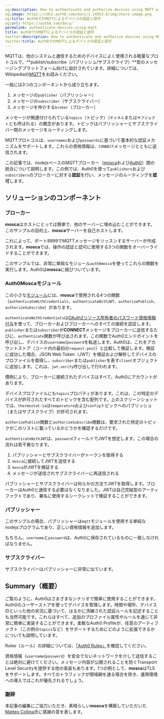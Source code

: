 ```yaml
---
og:description: How to authenticate and authorize devices using MQTT with Auth0.
og:image: https://cdn2.auth0.com/docs/1.14553.0/img/share-image.png
og:title: Auth0でのMQTTによるデバイスの認証と認可
og:url: https://auth0.com/docs/
permalink: authenticate-devices-using-mqtt
title: Auth0でのMQTTによるデバイスの認証と認可
twitter:description: How to authenticate and authorize devices using MQTT with Auth0.
twitter:title: Auth0でのMQTTによるデバイスの認証と認可
---
```


[](http://en.wikipedia.org/wiki/MQ_Telemetry_Transport)MQTTは、他のシステムと通信するためのデバイスによく使用される軽量なプロトコルで、**publish/subscribe（パブリッシュ/サブスクライブ）**型のメッセージングプラットフォーム向けに設計されています。詳細については、Wikipediaの[MQTT](http://en.wikipedia.org/wiki/MQ_Telemetry_Transport)をお読みください。

一般には3つのコンポーネントから成り立ちます。

1. メッセージの`publisher`（パブリッシャー）
2. メッセージの`subscriber`（サブスクライバー）
3. メッセージを仲介する`broker`（ブローカー）

メッセージが関連付けられている`topics`（トピック）（`チャネル`または`サブジェクト`とも呼ばれる）の概念があります。トピックはパブリッシャーとサブスクライバー間のメッセージをルーティングします。

MQTTプロトコルは、`usernames`および`passwords`に基づいて基本的な認証メカニズムをサポートします。これらの資格情報は、`CONNECT`メッセージとともに送信されます。

この記事では、nodejsベースのMQTTブローカー（[mosca](https://github.com/mcollina/mosca)および[Auth0](http://auth0.com)）間の統合について説明します。この例では、Auth0を使って`publishers`および`subscribers`のブローカーに対する**認証**を行い、メッセージのルーティングを**認可**します。

## ソリューションのコンポーネント

### ブローカー

**mosca**はホストにとっては簡単で、他のサーバーに埋め込むことができます。このサンプルの目的上、**mosca**サーバーを自己ホストします。



これによって、ポート9999でMQTTメッセージをリッスンするサーバーが作成されます。**mosca**では、操作の認証と認可に使用する3つの関数をオーバーライドすることができます。

このサンプルでは、非常に単純なモジュール`auth0mosca`を使ってこれらの関数を実行します。Auth0は**mosca**に結びついています。

### Auth0Moscaモジュール

この小さな[モジュール](https://www.npmjs.org/package/auth0mosca)には、**mosca**で使用される4つの関数（`authenticateWithCredentials`、`authenticateWithJWT`、`authorizePublish`、`authorizeSubscribe`）があります。



`authenticateWithCredentials`は[OAuth2リソース所有者のパスワード資格情報付与](/protocols)を使って、ブローカーおよびブローカーへのすべての接続を認証します。`publisher`または`subscriber`が**CONNECT**メッセージをブローカーに送信するたびに、`authenticate`関数が呼び出されます。この関数でAuth0エンドポイントを呼び出し、デバイスの`username`/`password`を転送します。Auth0は、これをアカウントストア（コード内の最初の`request.post`）と比較して検証します。検証に成功した場合、JSON Web Token（JWT）を検証および解析してデバイスのプロファイルを取得し、`subscriber`または`publisher`を表す`client`オブジェクトに追加します。これは、`jwt.verify`呼び出しで行われます。

慣例により、ブローカーに接続されたデバイスはすべて、Auth0にアカウントがあります。

デバイスプロファイルにも`topics`プロパティがあります。これは、この特定のデバイスが許可されたすべてのトピックを含む配列です。上のスクリーンショットでは、`thermostat-1a`は`temperature`および`config`トピックへのパブリッシュ（またはサブスクライブ）が許可されます。

`authorizePublish`関数と`authorizeSubscribe`関数は、要求された特定のトピックがこのリストに載っているかどうかを確認するだけです。

`authenticateWithJWT`は、`password`フィールドでJWTを想定します。この場合の流れは若干異なります。

1. パブリッシャーとサブスクライバーがトークンを取得する
2. `mosca`に接続してJWTを送信する
3. `mosca`がJWTを検証する
4. メッセージが送信されサブスクライバーに再送信される

パブリッシャーとサブスクライバーは何らかの方法でJWTを取得します。ブローカーはAuth0と通信する必要はなくなりました。JWTは自己完結型のアーティファクトであり、署名に使用するシークレットで検証することができます。

### パブリッシャー

このサンプルの場合、パブリッシャーは`mqtt`モジュールを使用する単純なnodejsプログラムであり、正しい資格情報を追加します。



もちろん、`username`と`password`は、Auth0に保存されているものに一致しなければなりません。

### サブスクライバー

サブスクライバーはパブリッシャーに非常に似ています。



## Summary（概要）

ご覧のように、Auth0はさまざまなシナリオで簡単に使用することができます。Auth0のユーザーストアを使ってデバイスを管理します。時間や場所、デバイスIDといった他の状況に基づいて、はるかに洗練された認証ルールを記述する​ことも当然可能です。これらはすべて、追加のプロファイル属性や[](/rules)ルールを通じて非常に簡単に実装​することができます。柔軟なAuth0 Profileが、任意のアーティファクト（この例の`topics`など）をサポートするためにどのように拡張できるかについても説明しています。

Rules（ルール）の詳細については、[「Auth0 Rules」](/rules)を確認してください。

資格情報（`username`/`password`）を安全でないネットワークを介して送信することは絶対に避けてください。メッセージ内容が公開されることを防ぐTransport Level Securityを提供する他の実装もあります。1つの例として、**mosca**はTLSをサポートします。すべてのトラフィックが閉域網を通る場合を除き、運用環境への導入ではこれが優先されるでしょう。

### 謝辞

本記事の編集にご協力いただき、素晴らしい**mosca**を構築していただいた[Matteo Collina](http://www.matteocollina.com/)氏に感謝の意を表します。